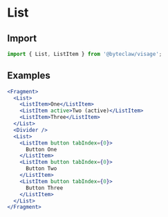 # List

## Import

```js transpile=false
import { List, ListItem } from '@byteclaw/visage';
```

## Examples

```jsx live=true
<Fragment>
  <List>
    <ListItem>One</ListItem>
    <ListItem active>Two (active)</ListItem>
    <ListItem>Three</ListItem>
  </List>
  <Divider />
  <List>
    <ListItem button tabIndex={0}>
      Button One
    </ListItem>
    <ListItem button tabIndex={0}>
      Button Two
    </ListItem>
    <ListItem button tabIndex={0}>
      Button Three
    </ListItem>
  </List>
</Fragment>
```
